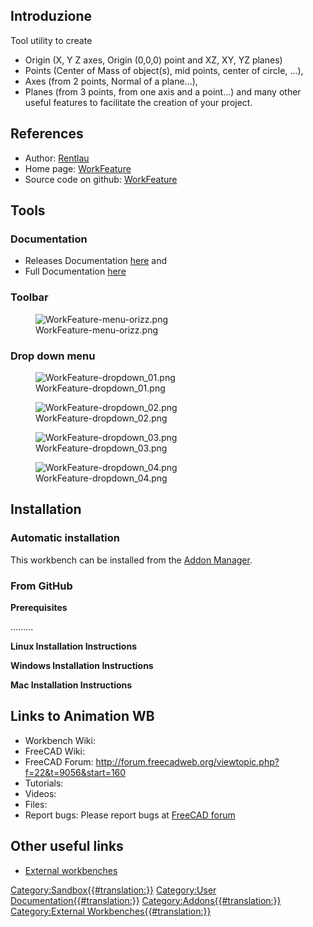 <languages/>

<div class="mw-translate-fuzzy">
{{Note|Note|Da unire con [[Macro_WorkFeatures/it|Macro WorkFeatures]]??}}
</div>

{{Note|Note|Merge with [[Macro_WorkFeatures]]??}}

{{TOCright}}

<span id="Introduction"></span>
==Introduzione==

Tool utility to create

*    Origin (X, Y Z axes, Origin (0,0,0) point and XZ, XY, YZ planes)
*    Points (Center of Mass of object(s), mid points, center of circle, ...),
*    Axes (from 2 points, Normal of a plane...),
*    Planes (from 3 points, from one axis and a point...) and many other useful features to facilitate the creation of your project.

==References==

* Author: [https://github.com/Rentlau Rentlau]
* Home page: [https://github.com/Rentlau/WorkFeature WorkFeature]
* Source code on github: [https://github.com/Rentlau/WorkFeature WorkFeature]

==Tools==

===Documentation===

* Releases Documentation [https://github.com/Rentlau/WorkFeature/blob/master/WorkFeature/Doc/WF_releasesDocumentation.pdf here] and 
* Full Documentation [https://github.com/Rentlau/WorkFeature/blob/master/WorkFeature/Doc/WF_documentation.pdf here]

===Toolbar===

[[Image:WorkFeature-menu-orizz.png]]

===Drop down menu===

[[Image:WorkFeature-dropdown_01.png]]

[[Image:WorkFeature-dropdown_02.png]]

[[Image:WorkFeature-dropdown_03.png]]

[[Image:WorkFeature-dropdown_04.png]]

==Installation==

===Automatic installation===

This workbench can be installed from the [[Std_AddonMgr|Addon Manager]].

===From GitHub===

'''Prerequisites'''

.........

'''Linux Installation Instructions''' 

'''Windows Installation Instructions''' 

'''Mac Installation Instructions'''

==Links to Animation WB==

* Workbench Wiki: 
* FreeCAD Wiki:
* FreeCAD Forum: http://forum.freecadweb.org/viewtopic.php?f=22&t=9056&start=160
* Tutorials: 
* Videos:  
* Files: 
* Report bugs: Please report bugs at [http://forum.freecadweb.org/index.php FreeCAD forum]

==Other useful links==

* [[External_workbenches|External workbenches]]


[[Category:Sandbox{{#translation:}}]]
[[Category:User Documentation{{#translation:}}]]
[[Category:Addons{{#translation:}}]]
[[Category:External Workbenches{{#translation:}}]]